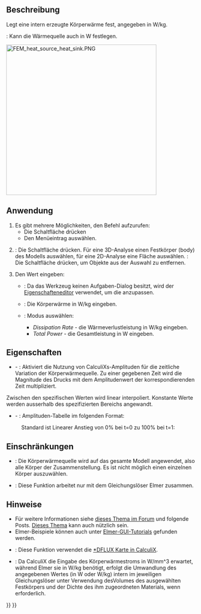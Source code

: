 <languages/>

{{Docnav/de
|[[FEM_ConstraintTemperature/de|RandbedingungTemperatur]]
|[[FEM_ConstantVacuumPermittivity/de|ElektrischeFeldkonstante]]
|[[FEM_Workbench/de|FEM]]
|IconL=FEM_ConstraintTemperature.svg
|IconR=FEM_ConstantVacuumPermittivity.svg
|IconC=Workbench_FEM.svg
}}

{{GuiCommandContainer|
{{GuiCommand/de
|Name=FEM ConstraintBodyHeatSource
|Name/de=FEM RandbedingungKörperwärmequelle
|MenuLocation=Modell → Thermische Randbedingungen und Lasten → Körperwärmequelle
|Workbenches=[[FEM_Workbench/de|FEM]]
|Version=0.19
|SeeAlso=[[FEM_tutorial/de|FEM-Anleitung]]
}}
{{GuiCommandFemInfo/de
|Solvers=CalculiX, Elmer
}}
}}

<span id="Description"></span>
==Beschreibung==

Legt eine intern erzeugte Körperwärme fest, angegeben in W/kg.

{{VersionPlus/de|1.0}}: Kann die Wärmequelle auch in W festlegen.

[[Image:FEM_heat_source_heat_sink.PNG|400px]]
{{Caption|Kühlkörper mit einem darunter angebrachten Prozessor, der als Körperwärmequelle dient}}

<span id="Usage"></span>
==Anwendung==

# Es gibt mehrere Möglichkeiten, den Befehl aufzurufen:
#* Die Schaltfläche {{Button|[[Image:FEM_ConstraintBodyHeatSource.svg|16px]] '''Körperwärmequelle'''}} drücken
#* Den Menüeintrag {{MenuCommand|Modell → Thermische Randbedingungen und Belastungen → [[Image:FEM_ConstraintBodyHeatSource.svg|16px]] Körperwärmequelle}} auswählen.
# {{VersionPlus/de|0.21}}: Die Schaltfläche {{Button|Hinzufügen}} drücken. Für eine 3D-Analyse einen Festkörper (body) des Modells auswählen, für eine 2D-Analyse eine Fläche auswählen. {{Version/de|1.1}}: Die Schaltfläche {{Button|Entfernen}} drücken, um Objekte aus der Auswahl zu entfernen.
# Den Wert eingeben:
#* {{VersionMinus/de|0.20}}: Da das Werkzeug keinen Aufgaben-Dialog besitzt, wird der [[Property_editor|Eigenschafteneditor]] verwendet, um die {{PropertyData/de|Heat Source}} anzupassen.
#* {{Version/de|0.21}}: Die Körperwärme in W/kg eingeben.
#* {{VersionPlus/de|1.0}}: Modus auswählen:
#** ''Dissipation Rate'' - die Wärmeverlustleistung in W/kg eingeben.
#** ''Total Power'' - die Gesamtleistung in W eingeben.

<span id="Properties"></span>
==Eigenschaften==

* {{PropertyData|Enable Amplitude}} - {{Version|1.1}}: Aktiviert die Nutzung von CalculiXs-Amplituden für die zeitliche Variation der Körperwärmequelle. Zu einer gegebenen Zeit wird die Magnitude des Drucks mit dem Amplitudenwert der korrespondierenden Zeit multipliziert.
Zwischen den spezifischen Werten wird linear interpoliert. Konstante Werte werden ausserhalb des spezifizierten Bereichs angewandt.
* {{PropertyData|Amplitude Values}} - {{Version|1.1}}: Amplituden-Tabelle im folgenden Format:

: {{Code|lang=text|code=
time_1, amplitude_value_1
…
}}

: Standard ist Linearer Anstieg von 0% bei t=0 zu 100% bei t=1:

: {{Code|lang=text|code=
0, 0
1, 1
}}

<span id="Limitations"></span>
==Einschränkungen==

* {{VersionMinus/de|0.20}}: Die Körperwärmequelle wird auf das gesamte Modell angewendet, also alle Körper der Zusammenstellung. Es ist nicht möglich einen einzelnen Körper auszuwählen.
* {{VersionMinus/de|0.21}}: Diese Funktion arbeitet nur mit dem Gleichungslöser Elmer zusammen.

<span id="Notes"></span>
==Hinweise==

* Für weitere Informationen siehe [https://forum.freecad.org/viewtopic.php?f=18&t=44705&start=490#p422539 dieses Thema im Forum] und folgende Posts. [https://forum.freecad.org/viewtopic.php?f=18&t=28926 Dieses Thema] kann auch nützlich sein.
* Elmer-Beispiele können auch unter [https://www.nic.funet.fi/pub/sci/physics/elmer/doc/ElmerTutorials.pdf Elmer-GUI-Tutorials] gefunden werden.
* {{VersionPlus/de|1.0}}: Diese Funktion verwendet die [https://web.mit.edu/calculix_v2.7/CalculiX/ccx_2.7/doc/ccx/node188.html *DFLUX Karte in CalculiX].
* {{VersionPlus/de|1.0}}: Da CalculiX die Eingabe des Körperwärmestroms in W/mm^3 erwartet, während Elmer sie in W/kg benötigt, erfolgt die Umwandlung des angegebenen Wertes (in W oder W/kg) intern im jeweiligen Gleichungslöser unter Verwendung desVolumes des ausgewählten Festkörpers und der Dichte des ihm zugeordneten Materials, wenn erforderlich.

{{Docnav/de
|[[FEM_ConstraintTemperature/de|RandbedingungTemperatur]]
|[[FEM_ConstantVacuumPermittivity/de|ElektrischeFeldkonstante]]
|[[FEM_Workbench/de|FEM]]
|IconL=FEM_ConstraintTemperature.svg
|IconR=FEM_ConstantVacuumPermittivity.svg
|IconC=Workbench_FEM.svg
}}

{{FEM_Tools_navi{{#translation:}}}}
{{Userdocnavi{{#translation:}}}}